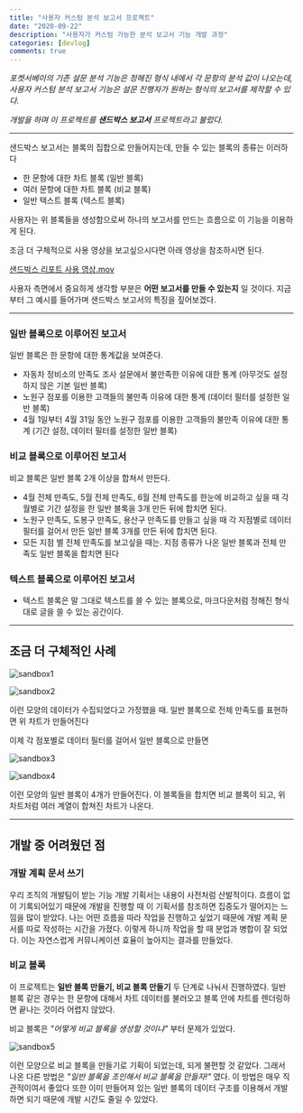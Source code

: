 ```yaml
---
title: "사용자 커스텀 분석 보고서 프로젝트"
date: "2020-09-22"
description: "사용자가 커스텀 가능한 분석 보고서 기능 개발 과정"
categories: [devlog]
comments: true
---
```


_포켓서베이의 기존 설문 분석 기능은 정해진 형식 내에서 각 문항의 분석 값이 나오는데, 사용자 커스텀 분석 보고서 기능은 설문 진행자가 원하는 형식의 보고서를 제작할 수 있다._

_개발을 하며 이 프로젝트를 **샌드박스 보고서** 프로젝트라고 불렀다._

---

샌드박스 보고서는 블록의 집합으로 만들어지는데, 만들 수 있는 블록의 종류는 이러하다

- 한 문항에 대한 차트 블록 (일반 블록)
- 여러 문항에 대한 차트 블록 (비교 블록)
- 일반 텍스트 블록 (텍스트 블록)

사용자는 위 블록들을 생성함으로써 하나의 보고서를 만드는 흐름으로 이 기능을 이용하게 된다.

조금 더 구체적으로 사용 영상을 보고싶으시다면 아래 영상을 참조하시면 된다.

[샌드박스 리포트 사용 영상.mov](https://drive.google.com/file/d/1mOdwPUf0acVkgePiNigSn38zGEOCSrSa/view?usp=drivesdk)

사용자 측면에서 중요하게 생각할 부분은 **어떤 보고서를 만들 수 있는지** 일 것이다. 지금부터 그 예시를 들어가며 샌드박스 보고서의 특징을 짚어보겠다.

---

### 일반 블록으로 이루어진 보고서

일반 블록은 한 문항에 대한 통계값을 보여준다.

- 자동차 정비소의 만족도 조사 설문에서 불만족한 이유에 대한 통계
  (아무것도 설정하지 않은 기본 일반 블록)
- 노원구 점포를 이용한 고객들의 불만족 이유에 대한 통계
  (데이터 필터를 설정한 일반 블록)
- 4월 1일부터 4월 31일 동안 노원구 점포를 이용한 고객들의 불만족 이유에 대한 통계
  (기간 설정, 데이터 필터를 설정한 일반 블록)

### 비교 블록으로 이루어진 보고서

비교 블록은 일반 블록 2개 이상을 합쳐서 만든다.

- 4월 전체 만족도, 5월 전체 만족도, 6월 전체 만족도를 한눈에 비교하고 싶을 때
  각 월별로 기간 설정을 한 일반 블록을 3개 만든 뒤에 합치면 된다.
- 노원구 만족도, 도봉구 만족도, 용산구 만족도를 만들고 싶을 때
  각 지점별로 데이터 필터를 걸어서 만든 일반 블록 3개를 만든 뒤에 합치면 된다.
- 모든 지점 별 전체 만족도를 보고싶을 때는. 지점 종류가 나온 일반 블록과 전체 만족도 일반 블록을 합치면 된다

### 텍스트 블록으로 이루어진 보고서

- 텍스트 블록은 말 그대로 텍스트를 쓸 수 있는 블록으로, 마크다운처럼 정해진 형식대로 글을 쓸 수 있는 공간이다.

---

## 조금 더 구체적인 사례

![sandbox1](../assets/sandbox1.png)

![sandbox2](../assets/sandbox2.png)

이런 모양의 데이터가 수집되었다고 가정했을 때. 일반 블록으로 전체 만족도를 표현하면 위 차트가 만들어진다

이제 각 점포별로 데이터 필터를 걸어서 일반 블록으로 만들면

![sandbox3](../assets/sandbox3.png)

![sandbox4](../assets/sandbox4.png)

이런 모양의 일반 블록이 4개가 만들어진다. 이 블록들을 합치면 비교 블록이 되고, 위 차트처럼 여러 계열이 합쳐진 차트가 나온다.

---

## 개발 중 어려웠던 점

### 개발 계획 문서 쓰기

우리 조직의 개발팀이 받는 기능 개발 기획서는 내용이 사전처럼 산발적이다. 흐름이 없이 기록되어있기 때문에 개발을 진행할 때 이 기획서를 참조하면 집중도가 떨어지는 느낌을 많이 받았다. 나는 어떤 흐름을 따라 작업을 진행하고 싶었기 때문에 개발 계획 문서를 따로 작성하는 시간을 가졌다. 이렇게 하니까 작업을 할 때 분업과 병합이 잘 되었다. 이는 자연스럽게 커뮤니케이션 효율이 높아지는 결과를 만들었다.

### 비교 블록

이 프로젝트는 **일반 블록 만들기, 비교 블록 만들기** 두 단계로 나눠서 진행하였다. 일반 블록 같은 경우는 한 문항에 대해서 차트 데이터를 불러오고 블록 안에 차트를 렌더링하면 끝나는 것이라 어렵지 않았다.

비교 블록은 _"어떻게 비교 블록을 생성할 것이냐"_ 부터 문제가 있었다.

![sandbox5](../assets/sandbox5.png)

이런 모양으로 비교 블록을 만들기로 기획이 되었는데, 되게 불편할 것 같았다. 그래서 나온 다른 방법은 _"일반 블록을 조인해서 비교 블록을 만들자!"_ 였다. 이 방법은 매우 직관적이여서 좋았다 또한 이미 만들어져 있는 일반 블록의 데이터 구조를 이용해서 개발하면 되기 때문에 개발 시간도 줄일 수 있었다.
